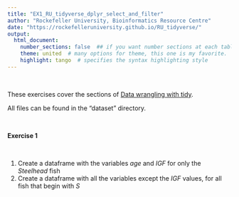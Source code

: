 ```yaml
---
title: "EX1_RU_tidyverse_dplyr_select_and_filter"
author: "Rockefeller University, Bioinformatics Resource Centre"
date: "https://rockefelleruniversity.github.io/RU_tidyverse/"
output: 
  html_document:
    number_sections: false  ## if you want number sections at each table header
    theme: united  # many options for theme, this one is my favorite.
    highlight: tango  # specifies the syntax highlighting style
---
```

<p>&nbsp;</p>
These exercises cover the sections of [Data wrangling with tidy]("https://rockefelleruniversity.github.io/RU_tidyverse/"). 

All files can be found in the "dataset" directory.
<p>&nbsp;</p>
**Exercise 1**  
<p>&nbsp;</p>
1. Create a dataframe with the variables _age_ and _IGF_ for only the _Steelhead_ fish
2. Create a dataframe with all the variables except the _IGF_ values, for all fish that begin with _S_


